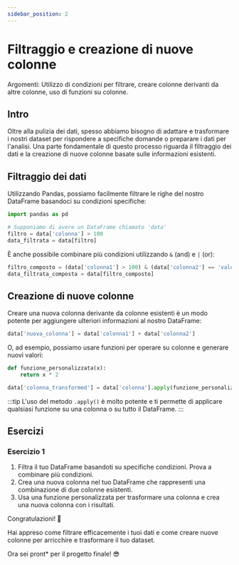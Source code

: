 ```yaml
---
sidebar_position: 2
---
```


# Filtraggio e creazione di nuove colonne
Argomenti: Utilizzo di condizioni per filtrare, creare colonne derivanti da altre colonne, uso di funzioni su colonne.

## Intro

Oltre alla pulizia dei dati, spesso abbiamo bisogno di adattare e trasformare i nostri dataset per rispondere a specifiche domande o preparare i dati per l'analisi. Una parte fondamentale di questo processo riguarda il filtraggio dei dati e la creazione di nuove colonne basate sulle informazioni esistenti.

## Filtraggio dei dati

Utilizzando Pandas, possiamo facilmente filtrare le righe del nostro DataFrame basandoci su condizioni specifiche:

```python
import pandas as pd

# Supponiamo di avere un DataFrame chiamato 'data'
filtro = data['colonna'] > 100
data_filtrata = data[filtro]
```

È anche possibile combinare più condizioni utilizzando `&` (and) e `|` (or):

```python
filtro_composto = (data['colonna1'] > 100) & (data['colonna2'] == 'valore')
data_filtrata_composta = data[filtro_composto]
```

## Creazione di nuove colonne

Creare una nuova colonna derivante da colonne esistenti è un modo potente per aggiungere ulteriori informazioni al nostro DataFrame:

```python
data['nuova_colonna'] = data['colonna1'] + data['colonna2']
```

O, ad esempio, possiamo usare funzioni per operare su colonne e generare nuovi valori:

```python
def funzione_personalizzata(x):
    return x * 2

data['colonna_transformed'] = data['colonna'].apply(funzione_personalizzata)
```

:::tip 
L'uso del metodo `.apply()` è molto potente e ti permette di applicare qualsiasi funzione su una colonna o su tutto il DataFrame. 
:::


## Esercizi

### Esercizio 1

1.  Filtra il tuo DataFrame basandoti su specifiche condizioni. Prova a combinare più condizioni.
2.  Crea una nuova colonna nel tuo DataFrame che rappresenti una combinazione di due colonne esistenti.
3.  Usa una funzione personalizzata per trasformare una colonna e crea una nuova colonna con i risultati.

Congratulazioni! 🎉

Hai appreso come filtrare efficacemente i tuoi dati e come creare nuove colonne per arricchire e trasformare il tuo dataset. 

Ora sei pront* per il progetto finale! 😎